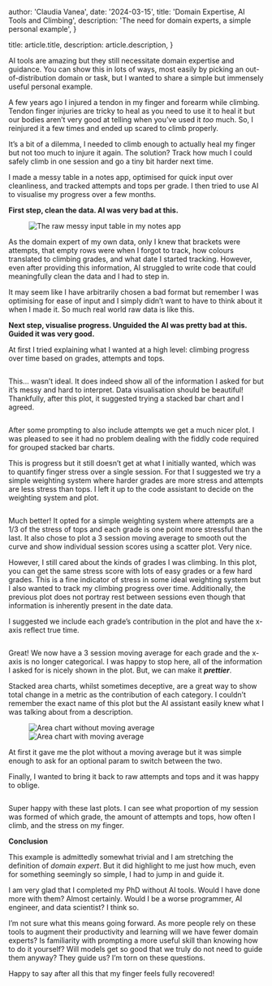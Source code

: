 

  author: 'Claudia Vanea',
  date: '2024-03-15',
  title: 'Domain Expertise, AI Tools and Climbing',
  description:
    'The need for domain experts, a simple personal example',
}

  title: article.title,
  description: article.description,
}


AI tools are amazing but they still necessitate domain expertise and guidance. You can show this in lots of ways, most easily by picking an out-of-distribution domain or task, but I wanted to share a simple but immensely useful personal example. 

A few years ago I injured a tendon in my finger and forearm while climbing. Tendon finger injuries are tricky to heal as you need to use it to heal it but our bodies aren’t very good at telling when you’ve used it _too_ much. So, I reinjured it a few times and ended up scared to climb properly.

It’s a bit of a dilemma, I needed to climb enough to actually heal my finger but not too much to injure it again. The solution? Track how much I could safely climb in one session and go a tiny bit harder next time. 

I made a messy table in a notes app, optimised for quick input over cleanliness, and tracked attempts and tops per grade. I then tried to use AI to visualise my progress over a few months.

**First step, clean the data. AI was very bad at this.** 

<figure className="flex flex-col items-center">
  <Image 
    src={messyCSV} 
    alt="The raw messy input table in my notes app" 
    className="mx-auto"
  />
  <figcaption className="text-sm text-gray-600 mt-2 text-center">
  </figcaption>
</figure>

As the domain expert of my own data, only I knew that brackets were attempts, that empty rows were when I forgot to track, how colours translated to climbing grades, and what date I started tracking. However, even after providing this information, AI struggled to write code that could meaningfully clean the data and I had to step in. 

It may seem like I have arbitrarily chosen a bad format but remember I was optimising for ease of input and I simply didn’t want to have to think about it when I made it. So much real world raw data is like this. 

**Next step, visualise progress. Unguided the AI was pretty bad at this. Guided it was very good.** 

At first I tried explaining what I wanted at a high level: climbing progress over time based on grades, attempts and tops. 

<figure className="flex flex-col items-center">
  <Image 
    src={badPlot} 
    alt="" 
    className="mx-auto"
  />
  <figcaption className="text-sm text-gray-600 mt-2 text-center">
  </figcaption>
</figure>

This... wasn’t ideal. It does indeed show all of the information I asked for but it’s messy and hard to interpret. Data visualisation should be beautiful! Thankfully, after this plot, it suggested trying a stacked bar chart and I agreed. 

<figure className="flex flex-col items-center">
  <Image 
    src={barChart} 
    alt=""
    className="mx-auto"
  />
  <figcaption className="text-sm text-gray-600 mt-2 text-center">
  </figcaption>
</figure>

After some prompting to also include attempts we get a much nicer plot. I was pleased to see it had no problem dealing with the fiddly code required for grouped stacked bar charts. 

This is progress but it still doesn’t get at what I initially wanted, which was to quantify finger stress over a single session. For that I suggested we try a simple weighting system where harder grades are more stress and attempts are less stress than tops. I left it up to the code assistant to decide on the weighting system and plot. 

<figure className="flex flex-col items-center">
  <Image 
    src={firstMALine} 
    alt=""
    className="mx-auto"
  />
  <figcaption className="text-sm text-gray-600 mt-2 text-center">
  </figcaption>
</figure>

Much better! It opted for a simple weighting system where attempts are a 1/3 of the stress of tops and each grade is one point more stressful than the last. It also chose to plot a 3 session moving average to smooth out the curve and show individual session scores using a scatter plot. Very nice. 

However, I still cared about the kinds of grades I was climbing. In this plot, you can get the same stress score with lots of easy grades or a few hard grades. This is a fine indicator of stress in some ideal weighting system but I also wanted to track my climbing progress over time. Additionally, the previous plot does not portray rest between sessions even though that information is inherently present in the date data. 

I suggested we include each grade’s contribution in the plot and have the x-axis reflect true time. 

<figure className="flex flex-col items-center">
  <Image 
    src={goodLine} 
    alt=""
    className="mx-auto"
  />
  <figcaption className="text-sm text-gray-600 mt-2 text-center">
  </figcaption>
</figure>

Great! We now have a 3 session moving average for each grade and the x-axis is no longer categorical. I was happy to stop here, all of the information I asked for is nicely shown in the plot. But, we can make it ***prettier***. 

Stacked area charts, whilst sometimes deceptive, are a great way to show total change in a metric as the contribution of each category. I couldn’t remember the exact name of this plot but the AI assistant easily knew what I was talking about from a description.

<figure className="my-6">
  <div className="flex flex-col space-y-4">
    <Image className="w-full object-contain" src={noMAArea} alt="Area chart without moving average" />
    <Image className="w-full object-contain" src={MAArea} alt="Area chart with moving average" />
  </div>
  <figcaption className="text-sm text-gray-600 mt-2 text-center">
  </figcaption>
</figure>

At first it gave me the plot without a moving average but it was simple enough to ask for an optional param to switch between the two.

Finally, I wanted to bring it back to raw attempts and tops and it was happy to oblige. 

<figure className="flex flex-col items-center">
  <Image 
    src={areaRoute} 
    alt=""
    className="mx-auto"
  />
  <figcaption className="text-sm text-gray-600 mt-2 text-center">
  </figcaption>
</figure>

Super happy with these last plots. I can see what proportion of my session was formed of which grade, the amount of attempts and tops, how often I climb, and the stress on my finger. 

**Conclusion**

This example is admittedly somewhat trivial and I am stretching the definition of *domain expert*. But it did highlight to me just how much, even for something seemingly so simple, I had to jump in and guide it. 

I am very glad that I completed my PhD without AI tools. Would I have done more with them? Almost certainly. Would I be a worse programmer, AI engineer, and data scientist? I think so. 

I’m not sure what this means going forward. As more people rely on these tools to augment their productivity and learning will we have fewer domain experts? Is familiarity with prompting a more useful skill than knowing how to do it yourself? Will models get so good that we truly do not need to guide them anyway? They guide us? I’m torn on these questions. 

Happy to say after all this that my finger feels fully recovered!